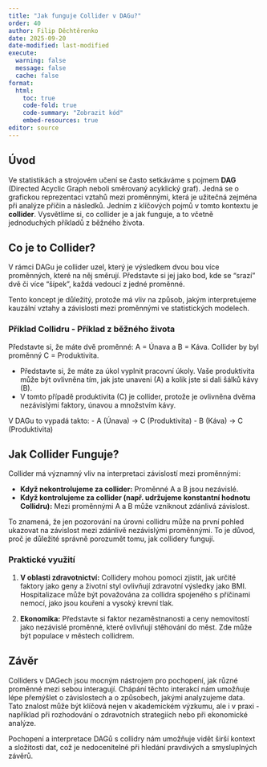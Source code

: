 ```yaml
---
title: "Jak funguje Collider v DAGu?"
order: 40
author: Filip Děchtěrenko
date: 2025-09-20
date-modified: last-modified
execute:
  warning: false
  message: false
  cache: false
format:
  html:
    toc: true
    code-fold: true
    code-summary: "Zobrazit kód"
    embed-resources: true
editor: source
---
```


## Úvod

Ve statistikách a strojovém učení se často setkáváme s pojmem **DAG** (Directed Acyclic Graph neboli směrovaný acyklický graf). Jedná se o grafickou reprezentaci vztahů mezi proměnnými, která je užitečná zejména při analýze příčin a následků. Jedním z klíčových pojmů v tomto kontextu je **collider**. Vysvětlíme si, co collider je a jak funguje, a to včetně jednoduchých příkladů z běžného života.

## Co je to Collider?

V rámci DAGu je collider uzel, který je výsledkem dvou bou více proměnných, které na něj směrují. Představte si jej jako bod, kde se "srazí" dvě či více "šípek", každá vedoucí z jedné proměnné. 

Tento koncept je důležitý, protože má vliv na způsob, jakým interpretujeme kauzální vztahy a závislosti mezi proměnnými ve statistických modelech.

### Příklad Collidru - Příklad z běžného života

Představte si, že máte dvě proměnné: A = Únava a B = Káva. Collider by byl proměnný C = Produktivita.

- Představte si, že máte za úkol vyplnit pracovní úkoly. Vaše produktivita může být ovlivněna tím, jak jste unaveni (A) a kolik jste si dali šálků kávy (B).
- V tomto případě produktivita (C) je collider, protože je ovlivněna dvěma nezávislými faktory, únavou a množstvím kávy.

V DAGu to vypadá takto:
- A (Únava) → C (Produktivita)
- B (Káva) → C (Produktivita)

## Jak Collider Funguje?

Collider má významný vliv na interpretaci závislostí mezi proměnnými:

- **Když nekontrolujeme za collider:** Proměnné A a B jsou nezávislé.
- **Když kontrolujeme za collider (např. udržujeme konstantní hodnotu Collidru):** Mezi proměnnými A a B může vzniknout zdánlivá závislost.

To znamená, že jen pozorování na úrovni collidru může na první pohled ukazovat na závislost mezi zdánlivě nezávislými proměnnými. To je důvod, proč je důležité správně porozumět tomu, jak collidery fungují.

### Praktické využití

1. **V oblasti zdravotnictví:** Collidery mohou pomoci zjistit, jak určité faktory jako geny a životní styl ovlivňují zdravotní výsledky jako BMI. Hospitalizace může být považována za collidra spojeného s příčinami nemocí, jako jsou kouření a vysoký krevní tlak.
   
2. **Ekonomika:** Představte si faktor nezaměstnanosti a ceny nemovitostí jako nezávislé proměnné, které ovlivňují stěhování do měst. Zde může být populace v městech collidrem.

## Závěr

Colliders v DAGech jsou mocným nástrojem pro pochopení, jak různé proměnné mezi sebou interagují. Chápání těchto interakcí nám umožňuje lépe přemýšlet o závislostech a o způsobech, jakými analyzujeme data. Tato znalost může být klíčová nejen v akademickém výzkumu, ale i v praxi - například při rozhodování o zdravotních strategiích nebo při ekonomické analýze.

Pochopení a interpretace DAGů s collidry nám umožňuje vidět širší kontext a složitosti dat, což je nedocenitelné při hledání pravdivých a smysluplných závěrů.

